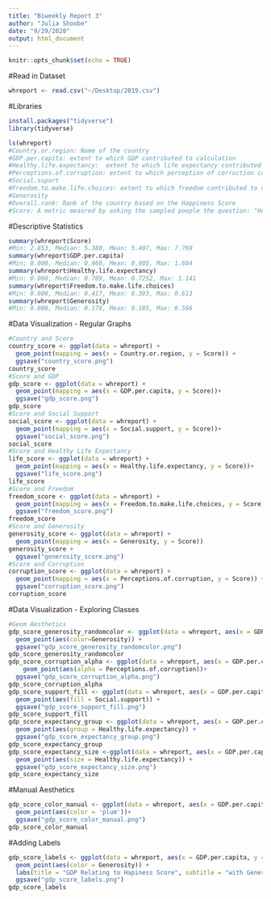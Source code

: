 ```yaml
---
title: "Biweekly Report 3"
author: "Julia Shoobe"
date: "9/29/2020"
output: html_document
---
```


```r
knitr::opts_chunk$set(echo = TRUE)
```
#Read in Dataset
```r
whreport <- read.csv("~/Desktop/2019.csv")
```
#Libraries
```r
install.packages("tidyverse")
library(tidyverse)
```

```r
ls(whreport)
#Country.or.region: Name of the country
#GDP.per.capita: extent to which GDP contributed to calculation
#Healthy.life.expectancy:  extent to which life expectancy contributed to calculation
#Perceptions.of.corruption: extent to which perception of corruction contributed to calculation
#Social.suport
#Freedom.to.make.life.choices: extent to which freedom contributed to calculation
#Generosity
#Overall.rank: Rank of the country based on the Happiness Score
#Score: A metric measred by asking the sampled poeple the question: "How would you rate your happiness on a scale 1-10
```
#Descriptive Statistics
```r
summary(whreport$Score)
#Min: 2.853, Median: 5.380, Mean: 5.407, Max: 7.769
summary(whreport$GDP.per.capita)
#Min: 0.000, Median: 0.960, Mean: 0.905, Max: 1.684
summary(whreport$Healthy.life.expectancy)
#Min: 0.000, Median: 0.789, Mean: 0.7252, Max: 1.141
summary(whreport$Freedom.to.make.life.choices)
#Min: 0.000, Median: 0.417, Mean: 0.393, Max: 0.613
summary(whreport$Generosity)
#Min: 0.000, Median: 0.178, Mean: 0.185, Max: 0.566
```
#Data Visualization - Regular Graphs
```r
#Country and Score
country_score <- ggplot(data = whreport) +
  geom_point(mapping = aes(x = Country.or.region, y = Score)) +
  ggsave("country_score.png")
country_score 
#Score and GDP
gdp_score <- ggplot(data = whreport) +
  geom_point(mapping = aes(x = GDP.per.capita, y = Score))+
  ggsave("gdp_score.png")
gdp_score
#Score and Social Support
social_score <- ggplot(data = whreport) +
  geom_point(mapping = aes(x = Social.support, y = Score))+
  ggsave("social_score.png")
social_score
#Score and Healthy Life Expectancy
life_score <- ggplot(data = whreport) +
  geom_point(mapping = aes(x = Healthy.life.expectancy, y = Score))+
  ggsave("life_score.png")
life_score
#Score and Freedom
freedom_score <- ggplot(data = whreport) +
  geom_point(mapping = aes(x = Freedom.to.make.life.choices, y = Score)) +
  ggsave("freedom_score.png")
freedom_score
#Score and Generosity
generosity_score <- ggplot(data = whreport) +
  geom_point(mapping = aes(x = Generosity, y = Score))
generosity_score +
  ggsave("generosity_score.png")
#Score and Corruption
corruption_score <- ggplot(data = whreport) +
  geom_point(mapping = aes(x = Perceptions.of.corruption, y = Score)) +
  ggsave("corruption_score.png")
corruption_score
```
#Data Visualization - Exploring Classes
```r
#Geom Aesthetics
gdp_score_generosity_randomcolor <- ggplot(data = whreport, aes(x = GDP.per.capita, y = Score))  + 
  geom_point(aes(color=Generosity)) +
  ggsave("gdp_score_generosity_randomcolor.png")
gdp_score_generosity_randomcolor
gdp_score_corruption_alpha <- ggplot(data = whreport, aes(x = GDP.per.capita, y = Score)) +
    geom_point(aes(alpha = Perceptions.of.corruption))+
  ggsave("gdp_score_corruption_alpha.png")
gdp_score_corruption_alpha
gdp_score_support_fill <- ggplot(data = whreport, aes(x = GDP.per.capita, y = Score)) +
  geom_point(aes(fill = Social.support)) +
  ggsave("gdp_score_support_fill.png")
gdp_score_support_fill
gdp_score_expectancy_group <- ggplot(data = whreport, aes(x = GDP.per.capita, y = Score)) +
  geom_point(aes(group = Healthy.life.expectancy)) +
  ggsave("gdp_score_expectancy_group.png")
gdp_score_expectancy_group
gdp_score_expectancy_size <-ggplot(data = whreport, aes(x = GDP.per.capita, y = Score)) +
  geom_point(aes(size = Healthy.life.expectancy)) +
  ggsave("gdp_score_expectancy_size.png")
gdp_score_expectancy_size
```
#Manual Aesthetics
```r
gdp_score_color_manual <- ggplot(data = whreport, aes(x = GDP.per.capita, y = Score)) +
  geom_point(aes(color = 'plum'))+
  ggsave("gdp_score_color_manual.png")
gdp_score_color_manual  
```

#Adding Labels
```r
gdp_score_labels <- ggplot(data = whreport, aes(x = GDP.per.capita, y = Score)) +
  geom_point(aes(color = Generosity)) +
  labs(title = "GDP Relating to Hapiness Score", subtitle = "with Generosity Variable", x = "GDP Per Capita", y = "Happiness Score")+
  ggsave("gdp_score_labels.png")
gdp_score_labels
```

